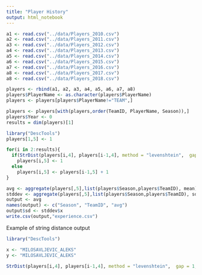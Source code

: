 ```yaml
---
title: "Player History"
output: html_notebook
---
```



```r
a1 <- read.csv("../data/Players_2010.csv")
a2 <- read.csv("../data/Players_2011.csv")
a3 <- read.csv("../data/Players_2012.csv")
a4 <- read.csv("../data/Players_2013.csv")
a5 <- read.csv("../data/Players_2014.csv")
a6 <- read.csv("../data/Players_2015.csv")
a7 <- read.csv("../data/Players_2016.csv")
a8 <- read.csv("../data/Players_2017.csv")
a8 <- read.csv("../data/Players_2018.csv")

players <- rbind(a1, a2, a3, a4, a5, a6, a7, a8)
players$PlayerName <- as.character(players$PlayerName)
players <- players[players$PlayerName!="TEAM",]

players <- players[with(players,order(TeamID, PlayerName, Season)),]
players$Year <- 0
results = dim(players)[1]
```

```r
library("DescTools")
players[1,5] <- 1

for(i in 2:results){
  if(StrDist(players[i,4], players[i-1,4], method = "levenshtein",  gap = 1, ignore.case = FALSE) > 3)
    players[i,5] <- 1
  else
    players[i,5] <- players[i-1,5] + 1
}
```

```r
avg <- aggregate(players[,5],list(players$Season,players$TeamID), mean)
stddev <- aggregate(players[,5],list(players$Season,players$TeamID), sd)
output <- avg
names(output) <- c("Season", "TeamID", "avg")
output$sd <- stddev$x
write.csv(output,"experience.csv")
```


Example of string distance output
```r
library("DescTools")

x <- "MILOSAVLJEVIC_ALEKS"
y <- "MILOSAVLJEVIC_ALEKS"

StrDist(players[i,4], players[i-1,4], method = "levenshtein",  gap = 1, ignore.case = FALSE) < 3
```
